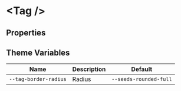 
# &lt;Tag /&gt;

## Properties

<ArgsTable of={Tag} />

## Theme Variables

| Name                  | Description | Default                |
| --------------------- | ----------- | ---------------------- |
| `--tag-border-radius` | Radius      | `--seeds-rounded-full` |
